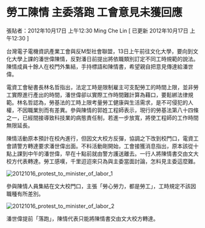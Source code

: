 # 勞工陳情 主委落跑 工會意見未獲回應

張貼者：2012年10月17日 上午12:30 Ming Che Lin  [ 已更新 2012年10月17日 上午12:30 ]

台灣電子電機資訊產業工會與反M型社會聯盟，13日上午前往文化大學，要向到文化大學上課的潘世偉陳情，反對潘日前提出將依職類別訂定不同工時規範的說法。陳情成員十餘人在校門外集結，手持標語和陳情書，希望親自把意見傳達給潘世偉。  

電資工會秘書長林名哲指出，法定工時是限制雇主可支配勞工的時間上限，並非勞工實際進行產出的時間，潘世偉卻以實際工作時間難計算為藉口，要鬆綁法律規範。林名哲認為，勞基法的工時上限考量勞工健康與生活需求，是不可侵犯的人權，不因職業別而有差異。參與陳情的郭姓工程師表示，現行的勞基法第八十四條之一，已經間接導致科技業的病態責任制，若進一步放寬，將使工程師的工作時間無限延長。  

陳情活動原本預計在校內進行，但因文大校方反彈，協調之下改到校門口，電資工會請警方轉達要求潘世偉出面。不料活動剛開始，工會接獲消息指出，原本該從十點上課到中午的潘世偉，早在十點前就由警方護送離去。一行人將陳情書交由文大校方代表轉達。勞工感嘆，千里迢迢來只為與主委當面討論，怎料見主委這麼難。  

![20121016_protest_to_minister_of_labor_1](/images/20121016_protest_to_minister_of_labor_1.jpg)

參與陳情人員集結在文大校門口，主張「勞心勞力，都是勞工」，工時規定不該因職種有所差別。

![20121016_protest_to_minister_of_labor_2](/images/20121016_protest_to_minister_of_labor_2.jpg)

潘世偉提前「落跑」，陳情代表只能將陳情書交由文大校方轉達。 